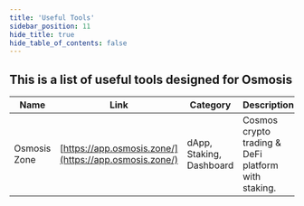 ```yaml
---
title: 'Useful Tools'
sidebar_position: 11
hide_title: true
hide_table_of_contents: false
---
```



<PageTitle iconUrl="img/osmosis-icon.svg" title="Osmosis Useful Tools" />

## This is a list of useful tools designed for Osmosis

| Name | Link | Category | Description |
|------|------|----------|-------------|
| Osmosis Zone | [https://app.osmosis.zone/](https://app.osmosis.zone/) | dApp, Staking, Dashboard | Cosmos crypto trading & DeFi platform with staking. |
